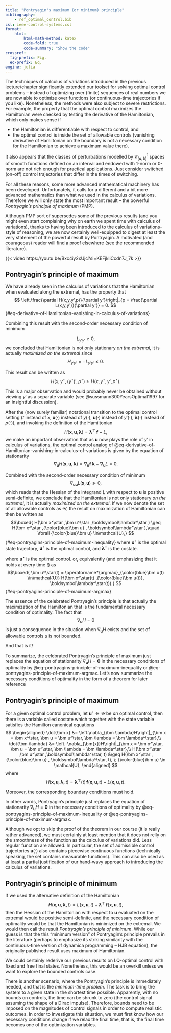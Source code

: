 ```yaml
---
title: "Pontryagin's maximum (or minimum) principle"
bibliography: 
    - ref_optimal_control.bib
csl: ieee-control-systems.csl
format:
    html:
        html-math-method: katex
        code-fold: true
        code-summary: "Show the code"
crossref:
  fig-prefix: Fig. 
  eq-prefix: Eq.
engine: julia
---
```


The techniques of calculus of variations introduced in the previous lecture/chapter significantly extended our toolset for solving optimal control problems – instead of optimizing over (finite) sequences of real numbers we are now able to optimize over functions (or continuous-time trajectories if you like). Nonetheless, the methods were also subject to severe restrictions. For example, the property that the optimal control maximizes the Hamiltonian were checked by testing the derivative of the Hamiltonian, which only makes sense if 

- the Hamiltonian is differentiable with respect to control, and 
- the optimal control is inside the set of allowable controls (vanishing derivative of Hamiltonian on the boundary is not a necessary condition for the Hamiltonian to achieve a maximum value there). 

It also appears that the classes of perturbations modelled by $\mathcal C^1_{[a,b]}$ spaces of smooth functions defined on an interval and endowed with 1-norm or 0-norm are not rich enough for practical applications. Just consider switched (on-off) control trajectories that differ in the times of switching. 

For all these reasons, some more advanced mathematical machinery has been developed. Unfortunately, it calls for a different and a bit more advanced mathematics than what we used in the calculus of variations. Therefore we will only state the most important result – the powerful *Pontryagin's principle of maximum* (PMP). 

Although PMP sort of supersedes some of the previous results (and you might even start complaining why on earth we spent time with calculus of variations), thanks to having been introduced to the calculus of variations-style of reasoning, we are now certainly well-equipped to digest at least the very statement of the powerful result by Pontryagin. A motivated (and courageous) reader will find a proof elsewhere (see the recommended literature).

{{< video https://youtu.be/Bxc4iy2xUjc?si=KEFjkliCcdn7J_7k >}}

## Pontryagin's principle of maximum

We have already seen in the calculus of variations that the Hamiltonian when evaluated along the extremal, has the property that
$$
 \left.\frac{\partial H(x,y,y',p)}{\partial y'}\right|_{p = \frac{\partial L(x,y,y')}{\partial y'}} = 0.
$${#eq-derivative-of-Hamiltonian-vanishing-in-calculus-of-variations}

Combining this result with the second-order necessary condition of minimum

$$
L_{y'y'} \geq 0,
$$
we concluded that Hamiltonian is not only stationary *on the extremal*, it is actually *maximized on the extremal* since
$$
H_{y'y'} = -L_{y'y'} \leq 0.
$$

This result can be written as
$$
 H(x,y^\star,(y^\star)',p^\star) \geq  H(x,y^\star,y',p^\star).
$$

This is a major observation and would probably never be obtained without viewing $y'$ as a separate variable (see @sussmann300YearsOptimal1997 for an insightful discussion). 

After the (now surely familiar) notational transition to the optimal control setting ($t$ instead of $x$, $\bm x(\cdot)$ instead of $y(\cdot)$, $\bm u(\cdot)$ instead of $y'(\cdot)$, $\bm \lambda(\cdot)$ instead of $p(\cdot)$), and invoking the definition of the Hamiltonian
$$
 H(\bm x ,\bm u ,\bm \lambda) = \bm \lambda^\top \, \mathbf f- L, 
$$
we make an important observation that as $\bm u$ now plays the role of $y'$ in calculus of variations, the optimal control analog of @eq-derivative-of-Hamiltonian-vanishing-in-calculus-of-variations is given by the equation of stationarity
$$
\nabla_{\bm u} H(\bm x ,\bm u ,\bm \lambda) = \nabla_{\bm u}\mathbf f \, \bm \lambda - \nabla_{\bm u} L = 0.
$$

Combined with the second-order necessary condition of minimum 
$$
  \nabla_{\bm u \bm u}L(\bm x ,\bm u) \succeq 0,
$$
which reads that the Hessian of the integrand $L$ with respect to $\bm u$ is positive semi-definite, we conclude that the Hamiltonian is not only stationary *on the extremal*, it is actually *maximized on the extremal*. If we now denote the set of all allowable controls as $\mathcal{U}$, the result on maximization of Hamiltonian can then be written as
$$\boxed{
 H(\bm x^\star ,\bm u^\star ,\boldsymbol\lambda^\star ) \geq  H(\bm x^\star ,{\color{blue}\bm u} , \boldsymbol\lambda^\star ),\quad \forall {\color{blue}\bm u} \in\mathcal{U},}
$${#eq-pontryagins-principle-of-maximum-inequality}
where $\bm x^\star$ is the optimal state trajectory, $\bm u^\star$ is the optimal control, and $\boldsymbol\lambda^\star$ is the costate.

where $\bm u^\star$ is the optimal control.
or, equivalently (and emphasizing that it holds at every time $t$) as
$$\boxed{
 \bm u^\star(t)  = \operatorname*{argmax}_{\color{blue}\bm u(t)  \in\mathcal{U}} H(\bm x^\star(t) ,{\color{blue}\bm u(t)}, \boldsymbol\lambda^\star(t)).}
$${#eq-pontryagins-principle-of-maximum-argmax}

The essence of the celebrated Pontryagin's principle is that actually the maximization of the Hamiltonian that is the fundamental necessary condition of optimality. The fact that 
$$
 \nabla_{\bm u}H = 0
$$
is just a consequence in the situation when $\nabla_{\bm u}H$ exists and the set of allowable controls $u$ is not bounded. 

And that is it! 

To summarize, the celebrated Pontryagin's principle of maximum just replaces the equation of stationarity $\nabla_{\bm u} H = \bm 0$ in the necessary conditions of optimality by @eq-pontryagins-principle-of-maximum-inequality or @eq-pontryagins-principle-of-maximum-argmax. Let's now summarize the necessary conditions of optimality in the form of a theorem for later reference

::: {#thm-pontryagins-principle-of-maximum}
## Pontryagin's principle of maximum 
 For a given optimal control problem, let $\bm u^\star \in \mathcal{U}$ be *an* optimal control, then there is a variable called costate which together with the state variable satisfies the Hamilton canonical equations
$$
\begin{aligned}
 \dot{\bm x} &= \left.\nabla_{\bm \lambda}H\right|_{\bm x = \bm x^\star, \bm u = \bm u^\star, \bm \lambda = \bm \lambda^\star},\\
 \dot{\bm \lambda} &= \left.-\nabla_{\bm{x}}H\right|_{\bm x = \bm x^\star, \bm u = \bm u^\star, \bm \lambda = \bm \lambda^\star},\\
 H(\bm x^\star ,\bm u^\star ,\boldsymbol\lambda^\star, t) &\geq  H(\bm x^\star ,{\color{blue}\bm u} , \boldsymbol\lambda^\star, t), \; {\color{blue}\bm u} \in \mathcal{U},
\end{aligned}
$$
where 
$$
 H(\bm x ,\bm u ,\boldsymbol\lambda, t) = \boldsymbol\lambda^\top(t)\, \mathbf f(\bm x,\bm u, t) - L(\bm x,\bm u,t).
$$

Moreover, the corresponding boundary conditions must hold.
:::

In other words, Pontryagin's principle just replaces the equation of stationarity $\nabla_{\bm u} H = \bm 0$ in the necessary conditions of optimality by @eq-pontryagins-principle-of-maximum-inequality or @eq-pontryagins-principle-of-maximum-argmax.

Although we opt to skip the proof of the theorem in our course (it is really rather advanced), we must certainly at least mention that it does not relly on the smoothness of the function as the calculus of variations did. Less regular function are allowed. In particular, the set of admissible control trajectories $\bm u(\cdot)$ also contains piecewise continuous functions (technically speaking, the set contains measurable functions). This can also be used as at least a partial justification of our hand-wavy approach to introducing the calculus of variations.

::: {.callout-important}
## Pontryagin's principle of minimum
If we used the alternative definition of the Hamiltonian
$$
 H(\bm x ,\bm u ,\bm \lambda, t) = L(\bm x,\bm u,t) + \bm \lambda^\top \, \mathbf f(\bm x,\bm u,t),
$$
then the Hessian of the Hamiltonian with respect to $\bm u$ evaluated on the extremal would be positive semi-definite, and the necessary condition of optimality would be that the Hamiltonian is minimized on the extremal. We would then call the result *Pontryagin's principle of minimum*. While our guess is that the this "minimum version" of Pontryagin's principle prevails in the literature (perhaps to emphasize its striking similarity with the continuous-time version of dynamica programming – HJB equation), the originally published result uses maximum of Hamiltonian.
:::

We could certainly rederive our previous results on LQ-optimal control with fixed and free final states. Nonetheless, this would be an overkill unless we want to explore the bounded controls case. 

There is another scenario, where the Pontryagin's principle is immediately needed, and that is the *minimum-time problem*. The task is to bring the system to a given state in the shortest time possible. Apparently, with no bounds on controls, the time can be shrunk to zero (the control signal assuming the shape of a Dirac impulse). Therefore, bounds need to be imposed on the magnitudes of control signals in order to compute realistic outcomes. In order to investigate this situation, we must first know how our necessary conditions change if we relax the final time, that is, the final time becomes one of the optimization variables.